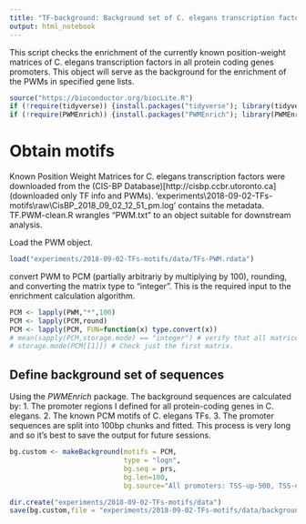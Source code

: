 ---
title: "TF-background: Background set of C. elegans transcription factors binding motifs representation in protein coding genes promoters"
output: html_notebook
---

This script checks the enrichment of the currently known position-weight matrices of C. elegans transcription factors in all protein coding genes promoters. This object will serve as the background for the enrichment of the PWMs in specified gene lists.

```{r}
source("https://bioconductor.org/biocLite.R")
if (!require(tidyverse)) {install.packages("tidyverse"); library(tidyverse)}
if (!require(PWMEnrich)) {install.packages("PWMEnrich"); library(PWMEnrich)}
```

# Obtain motifs
Known Position Weight Matrices for C. elegans transcription factors were downloaded from the (CIS-BP Database)[http://cisbp.ccbr.utoronto.ca] (downloaded only TF info and PWMs).
'experiments\\2018-09-02-TFs-motifs\\raw\\CisBP_2018_09_02_12_51_pm.log' contains the metadata.
TF.PWM-clean.R wrangles "PWM.txt" to an object suitable for downstream analysis.

Load the PWM object.
```{r}
load("experiments/2018-09-02-TFs-motifs/data/TFs-PWM.rdata")
```

convert PWM to PCM (partially arbitrariy by multiplying by 100), rounding, and converting the matrix type to "integer". This is the required input to the enrichment calculation algorithm.
```{r}
PCM <- lapply(PWM,"*",100)
PCM <- lapply(PCM,round)
PCM <- lapply(PCM, FUN=function(x) type.convert(x))
# mean(sapply(PCM,storage.mode) == "integer") # verify that all matrices are stored as an "integer" (=1)
# storage.mode(PCM[[1]]) # Check just the first matrix.
```

## Define background set of sequences
Using the *PWMEnrich* package. 
The background sequences are calculated by:
1. The promoter regions I defined for all protein-coding genes in C. elegans.
2. The known PCM motifs of C. elegans TFs.
3. The promoter sequences are split into 100bp chunks and fitted.
This process is very long and so it's best to save the output for future sessions.
```{r}
bg.custom <- makeBackground(motifs = PCM,
                            type = "logn",
                            bg.seq = prs,
                            bg.len=100,
                            bg.source="All promoters: TSS-up-500, TSS-dn-100, split into 100bp chunks")

dir.create("experiments/2018-09-02-TFs-motifs/data")
save(bg.custom,file = "experiments/2018-09-02-TFs-motifs/data/background-celegans-TF.rdata")
```